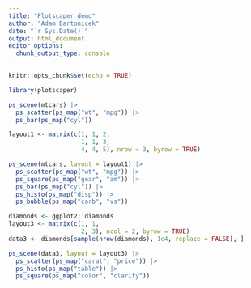 ```yaml
---
title: "Plotscaper demo"
author: "Adam Bartonicek"
date: "`r Sys.Date()`"
output: html_document
editor_options: 
  chunk_output_type: console
---
```


```r
knitr::opts_chunk$set(echo = TRUE)
```

```r

library(plotscaper)

ps_scene(mtcars) |>
  ps_scatter(ps_map("wt", "mpg")) |>
  ps_bar(ps_map("cyl"))

```

```r

layout1 <- matrix(c(1, 1, 2,
                    1, 1, 3, 
                    4, 4, 5), nrow = 3, byrow = TRUE)

ps_scene(mtcars, layout = layout1) |>
  ps_scatter(ps_map("wt", "mpg")) |>
  ps_square(ps_map("gear", "am")) |>
  ps_bar(ps_map("cyl")) |>
  ps_histo(ps_map("disp")) |>
  ps_bubble(ps_map("carb", "vs"))

```

```r


diamonds <- ggplot2::diamonds
layout3 <- matrix(c(1, 1, 
                    2, 3), ncol = 2, byrow = TRUE)
data3 <- diamonds[sample(nrow(diamonds), 1e4, replace = FALSE), ]

ps_scene(data3, layout = layout3) |>
  ps_scatter(ps_map("carat", "price")) |>
  ps_histo(ps_map("table")) |>
  ps_square(ps_map("color", "clarity"))

```
